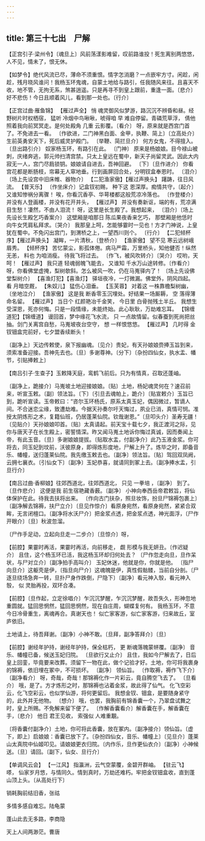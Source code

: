 ```yaml
---
---
---
```

title: 第三十七出　尸解
---



【正宫引子·梁州令】〔魂旦上〕风前荡漾影难留，叹前路谁投！死生离别两悠悠，人不见，情未了，恨无休。

【如梦令】绝代风流已尽，薄命不须重恨。情字怎消磨？一点嵌牢方寸。闲趁，闲趁，残月晓风谁问！我杨玉环鬼魂，自蒙土地给与路引，任我随风来往。且喜天不收，地不管，无拘无系，煞甚逍遥。只是再寻不到皇上跟前，重逢一面。〔悲介〕好不悲伤！今日且顺着风儿，看到那一处也。〔行介〕



【正宫过曲·雁鱼锦】 【雁过声全】 悄 魂灵御风似梦游，路沉沉不辨昏和昼。经野树片时权栖宿， 猛听 冷烟中鸟啾啾，唬得咱 早 难自停留。青磷荒草浮， 倩他 照着我向前冥冥走。是何处殿角 几重 云影覆。〔看介〕 呀，原来就是西宫门首了。不免进去一看。 〔作欲进，二门神黑白面、金甲，执鞭、简上〕〔立高处介〕 生前英勇安天下，死后威灵护殿门。 〔举鞭、简拦旦介〕 何方女鬼，不得擅入。 〔旦出路引介〕 奴家杨玉环，有路引在此。 〔门神〕 原来是杨娘娘。目今禄山被刺，庆绪奔逃，郭元帅扫清宫禁。只太上皇远在蜀中，新天子尚留灵武。因此大内寂无一人，宫门尽扃锁钥。娘娘请自进去，吾神回避。 〔下〕〔旦作进介〕 你看宫花都是断肠枝，帘幕无人窣地垂。行到画屏回合处，分明钗盒奉恩时。 〔泪介〕〔场上先设宫中旧床帷、器物介〕 【二犯渔家傲】【雁过声换头】 躇踌，往日风流。 【普天乐】 〔作坐床介〕记盒钗初赐， 种下这 恩深厚。痴情共守，〔起介〕又谁知惨祸分离骤！ 唉，你看沉香亭、华萼楼都这般荒凉冷落也。 〔作登楼介〕并没有人登画楼，并没有花开并头， 【雁过声】 并没有奏新讴，端的有，荒凉满目生愁！凄然，不由人泪流！ 呀，这里是长生殿了。我想起来， 〔泪介〕〔场上先设长生殿乞巧香案介〕 这壁厢是咱那日 陈瓜果夜香来乞巧， 那壁厢是他恁时 向牛女凭肩私拜求。〔哭介〕 我那皇上呵，怎能够霎时一见也！方才门神说，上皇犹在蜀中。不免闪出宫门，到渭桥之上，一望西川则个。 〔行介〕 【二犯倾杯序】【雁过声换头】 凝眸，一片清秋，〔登桥介〕 【渔家傲】 望不见 寒云远树峨眉秀。 【倾杯序】 苦忆蒙尘，影孤体倦。病马严霜，万里桥头，知他健否！纵然无恙， 料也 为咱消瘦。 待我飞将过去。 〔作飞，被风吹转介〕〔哭介〕 哎哟，天呵！ 【雁过声】 我只道 轻魂弱魄飞能去， 又谁知 千水万山途转修。〔作看介〕 呀，你看佛堂虚掩，梨树欹斜。怎么被风一吹，仍在马嵬驿内了！ 〔场上先设佛堂梨树介〕 【喜渔灯犯】【喜渔灯】 驿垣夜冷，一灯微漏。佛堂外，阴风四起。 看 月暗空厩， 【朱奴儿】 猛伤心泪垂。 【玉芙蓉】 对着这 一株靠檐梨树幽，〔坐地泣介〕 【渔家傲】 这是我 断香零玉沉埋处。好结果一场厮耨， 空 落得薄命名留。 【雁过声】 当日个 红颜艳冶千金笑， 今日里 白骨抛残土半丘。 我想生受深恩，死亦何悔。只是一段情缘，未能终始。此心耿耿，万劫难忘耳。 【锦缠道犯】【锦缠道】 谩回首，梦中缘花飞水流， 只 一点故情留。似春蚕到死尚把丝抽。剑门关离宫自愁，马嵬坡夜台空守， 想 一样恨悠悠。 【雁过声】 几时得 金钗钿盒完前好，七夕盟香续断头！

〔副净上〕天边传敕使，泉下报幽魂。〔见介〕贵妃，有天孙娘娘赍捧玉旨到来，须索准备迎接。吾神先去也。〔旦〕多谢尊神。〔分下〕〔杂扮四仙女，执水盂、幡节，引贴捧敕上〕



【南吕引子·生查子】玉敕降天庭，鸾鹤飞前后。只为有情真，召取还蓬岫。

〔副净上，跪接介〕马嵬坡土地迎接娘娘。〔贴〕土地，杨妃魂灵何在？速召前来，听宣玉敕。〔副〕领法旨。〔下〕〔引旦去魂帕上，跪介〕〔贴宣敕介〕玉旨已到，跪听宣读。玉帝敕曰：“咨尔玉环杨氏，原系太真玉妃，偶因微过，暂谪人间。不合迷恋尘缘，致遭劫难。今据天孙奏尔吁天悔过，夙业已消，真情可悯。准授太阴炼形之术，复籍仙班，仍居蓬莱仙院。钦哉谢恩。”〔旦叩头介〕圣寿无疆！〔见贴介〕天孙娘娘叩首。〔贴〕太真请起。前天宝十载七夕，我正渡河之际，见你与唐天子在长生殿上，密誓情深。昨又闻马嵬土地诉你悔过真诚，因而奏闻上帝，有此玉音。〔旦〕多谢娘娘提拔。〔贴取水盂，付副净介〕此乃玉液金浆。你可将去，同玉妃到坟前，沃彼原身，即得炼形度地，尸解上升了。炼毕之时，即备音乐、幡幢，送归蓬莱仙院。我先缴玉敕去也。〔副净〕领法旨。〔贴〕驾回双凤阙，云拥七襄衣。〔引仙女下〕〔副净〕玉妃恭喜，就请同到冢上去。〔副净捧水盂，引旦行介〕



【南吕过曲·香柳娘】往郊西道北，往郊西道北， 只见 一拳培 ，〔副净〕 到了。 〔旦作悲介〕 这便是我 前生宿艳藏香薮。〔副净〕 小神向奉西岳帝君敕旨，将仙体保护在此。待我去扶将出来。 〔作向古门扶杂，照旦妆饰，扮旦尸锦褥包裹上〕〔副净解去锦褥，扶尸立介〕〔旦见作惊介〕看原身宛然，看原身宛然，紧紧合双眸，无言闭檀口。〔副净将水沃尸介〕把金浆点透，把金浆点透，神光面浮，〔尸作开眼介〕〔旦〕秋波忽溜。

〔尸作手足动，立起向旦走一二步介〕〔旦惊介〕呀，



【前腔】果霎时再活，果霎时再活，向前移走， 觑 形模与我无妍丑。〔作迟疑介〕 且住，这个杨玉环已活，我这杨玉环却归何处去？ 〔尸作忽走向旦，旦作呆状，与尸对立介〕〔副净拍手高叫介〕 玉妃休迷，他就是你，你就是他。 〔指尸向旦介〕这躯壳是伊，〔指旦向尸介〕这魂魄是伊，真性假骷髅，当前自分剖。〔尸逐旦绕场急奔一转，旦扑尸身作跌倒，尸隐下〕〔副净〕看元神入彀，看元神入彀， 似 灵胎再投，双环合凑。

【前腔】〔旦作起，立定徐唱介〕乍沉沉梦醒，乍沉沉梦醒，故吾失久，形神忽地重圆就。猛回思惘然，猛回思惘然，现在自庄周，蝴蝶复何有。 我杨玉环，不意今日冷骨重生，离魂再合。真谢天也！ 似亡家客游，似亡家客游，归来故丘，室庐依旧。

土地请上，待吾拜谢。〔副净〕小神不敢。〔旦拜，副净答拜介〕〔旦〕



【前腔】谢经年护持，谢经年护持，保全枯朽， 更 断魂落魄蒙帡覆。〔副净〕 音乐、幡幢已备，候送玉妃归院。 〔旦欲行又止介〕 且住，我如今尸解去了，日后皇上回銮，毕竟要来改葬。须留下一物在此，做个记验才好。土地，你可将我裹身的锦褥，依旧埋在冢中，不可损坏。 〔副净〕 领仙旨。 〔作取褥，褥作飞下介〕〔副净看介〕 呀，奇哉，奇哉！那锦褥化作一片彩云，竟自腾空飞去了。 〔旦看介〕 哦，是了。方才炼形之时，那锦褥也沾着金浆，故此得了仙气。 化飞空彩云，化飞空彩云，也似学仙游，将何更留后。 我想金钗、钿盒，是要随身紧守的，此外并无他物。 〔想介〕 哦，也罢，我胸前有锦香囊一个，乃翠盘试舞之时，皇上所赐。不免解来留下便了。 〔作解香囊看介〕解香囊在手，解香囊在手，〔悲介〕 他日 君王见收， 索强似 人难重覯。

〔将香囊付副净介〕土地，你可将此香囊，放在冢内。〔副净接介〕领仙旨。〔虚下，即上〕启娘娘：香囊已放下了。〔杂扮四仙女，音乐、幡幢上〕〔见旦介〕蓬莱山太真院中仙姬叩见。请娘娘更衣归院。〔内作乐，旦作更仙衣介〕〔副净〕小神候送。〔旦〕请回。〔副下，仙女、旦行介〕



【单调风云会】 【一江风】 指瀛洲，云气空蒙覆，金碧开群岫。 【驻云飞】 嗏， 仙家岁月悠，与情同久。情到真时，万劫还难朽。牢把金钗钿盒收，直到蓬山顶上头。〔从高处行下〕

销耗胸前结旧香，张祜





多情多感自难忘。陆龟蒙





蓬山此去无多路，李商隐





天上人间两渺茫。曹唐